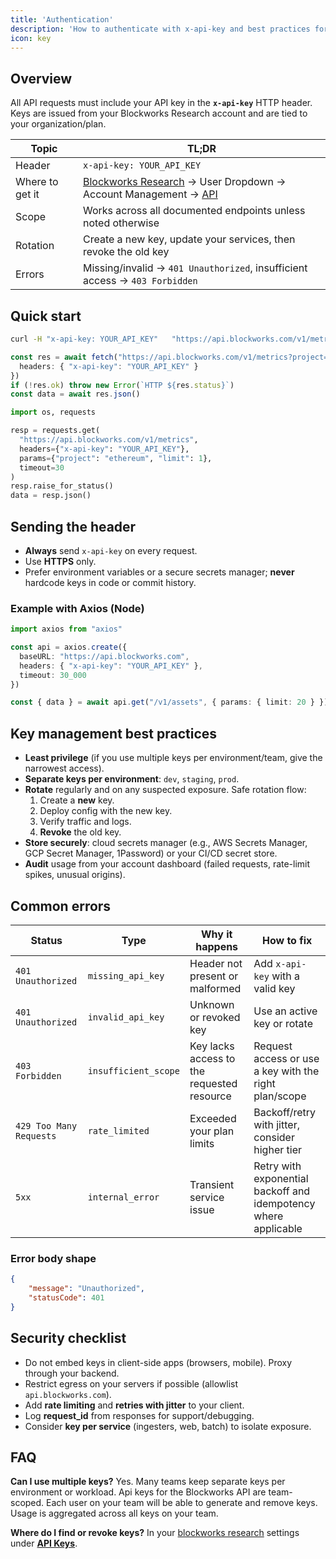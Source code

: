 ```yaml
---
title: 'Authentication'
description: 'How to authenticate with x-api-key and best practices for securing your integration'
icon: key
---
```


## Overview

All API requests must include your API key in the **`x-api-key`** HTTP header.
Keys are issued from your Blockworks Research account and are tied to your organization/plan.

| Topic | TL;DR |
| - | - |
| Header | `x-api-key: YOUR_API_KEY` |
| Where to get it | [Blockworks Research](https://app.blockworksresearch.com) → User Dropdown → Account Management → [API](https://app.blockworksresearch.com/settings/api-keys) |
| Scope | Works across all documented endpoints unless noted otherwise |
| Rotation | Create a new key, update your services, then revoke the old key |
| Errors | Missing/invalid → `401 Unauthorized`, insufficient access → `403 Forbidden` |

## Quick start

<CodeGroup>

```bash cURL
curl -H "x-api-key: YOUR_API_KEY"   "https://api.blockworks.com/v1/metrics?project=ethereum&limit=1"
```

```typescript TypeScript
const res = await fetch("https://api.blockworks.com/v1/metrics?project=ethereum&limit=1", {
  headers: { "x-api-key": "YOUR_API_KEY" }
})
if (!res.ok) throw new Error(`HTTP ${res.status}`)
const data = await res.json()
```

```python Python
import os, requests

resp = requests.get(
  "https://api.blockworks.com/v1/metrics",
  headers={"x-api-key": "YOUR_API_KEY"},
  params={"project": "ethereum", "limit": 1},
  timeout=30
)
resp.raise_for_status()
data = resp.json()
```

</CodeGroup>

## Sending the header

- **Always** send `x-api-key` on every request.
- Use **HTTPS** only.
- Prefer environment variables or a secure secrets manager; **never** hardcode keys in code or commit history.

### Example with Axios (Node)

```typescript
import axios from "axios"

const api = axios.create({
  baseURL: "https://api.blockworks.com",
  headers: { "x-api-key": "YOUR_API_KEY" },
  timeout: 30_000
})

const { data } = await api.get("/v1/assets", { params: { limit: 20 } })
```

## Key management best practices

- **Least privilege** (if you use multiple keys per environment/team, give the narrowest access).
- **Separate keys per environment**: `dev`, `staging`, `prod`.
- **Rotate** regularly and on any suspected exposure. Safe rotation flow:
  1. Create a **new** key.
  2. Deploy config with the new key.
  3. Verify traffic and logs.
  4. **Revoke** the old key.
- **Store securely**: cloud secrets manager (e.g., AWS Secrets Manager, GCP Secret Manager, 1Password) or your CI/CD secret store.
- **Audit** usage from your account dashboard (failed requests, rate-limit spikes, unusual origins).

## Common errors

| Status | Type | Why it happens | How to fix |
| - | - | - | - |
| `401 Unauthorized` | `missing_api_key` | Header not present or malformed | Add `x-api-key` with a valid key |
| `401 Unauthorized` | `invalid_api_key` | Unknown or revoked key | Use an active key or rotate |
| `403 Forbidden` | `insufficient_scope` | Key lacks access to the requested resource | Request access or use a key with the right plan/scope |
| `429 Too Many Requests` | `rate_limited` | Exceeded your plan limits | Backoff/retry with jitter, consider higher tier |
| `5xx` | `internal_error` | Transient service issue | Retry with exponential backoff and idempotency where applicable |

### Error body shape

```json
{
    "message": "Unauthorized",
    "statusCode": 401
}
```

## Security checklist

- Do not embed keys in client-side apps (browsers, mobile). Proxy through your backend.
- Restrict egress on your servers if possible (allowlist `api.blockworks.com`).
- Add **rate limiting** and **retries with jitter** to your client.
- Log **request_id** from responses for support/debugging.
- Consider **key per service** (ingesters, web, batch) to isolate exposure.

## FAQ

**Can I use multiple keys?**
Yes. Many teams keep separate keys per environment or workload. Api keys for the Blockworks API are team-scoped. Each user on your team will be able to generate and remove keys. Usage is aggregated across all keys on your team.

**Where do I find or revoke keys?**
In your [blockworks research](https://www.blockworksresearch.com) settings under [**API Keys**](https://app.blockworksresearch.com/settings/api-keys).


